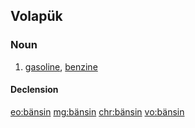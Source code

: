 ==Volapük==

===Noun===
{{vo-noun}}

# [[gasoline]], [[benzine]]

====Declension====
{{vo-decl-noun}}

[[eo:bänsin]]
[[mg:bänsin]]
[[chr:bänsin]]
[[vo:bänsin]]